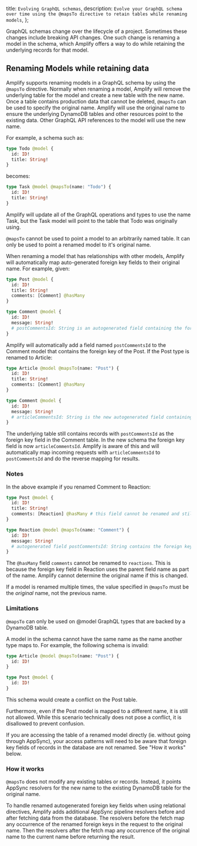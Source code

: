  title: `Evolving GraphQL schemas`,
  description: `Evolve your GraphQL schema over time using the @mapsTo directive to retain tables while renaming models`,
};

GraphQL schemas change over the lifecycle of a project. Sometimes these changes include breaking API changes. One such change is renaming a model in the schema, which Amplify offers a way to do while retaining the underlying records for that model.

## Renaming Models while retaining data

Amplify supports renaming models in a GraphQL schema by using the `@mapsTo` directive.
Normally when renaming a model, Amplify will remove the underlying table for the model and create a new table with the new name. Once a table contains production data that cannot be deleted, `@mapsTo` can be used to specify the original name. Amplify will use the original name to ensure the underlying DynamoDB tables and other resources point to the existing data.
Other GraphQL API references to the model will use the new name.

For example, a schema such as:
```graphql
type Todo @model {
  id: ID!
  title: String!
}
```
becomes:
```graphql
type Task @model @mapsTo(name: "Todo") {
  id: ID!
  title: String!
}
```
Amplify will update all of the GraphQL operations and types to use the name Task, but the Task model will point to the table that Todo was originally using.

<Callout>

`@mapsTo` cannot be used to point a model to an arbitrarily named table. It can only be used to point a renamed model to it's original name.
</Callout>

When renaming a model that has relationships with other models, Amplify will automatically map auto-generated foreign key fields to their original name. For example, given:

```graphql
type Post @model {
  id: ID!
  title: String!
  comments: [Comment] @hasMany
}

type Comment @model {
  id: ID!
  message: String!
  # postCommentsId: String is an autogenerated field containing the foreign key
}
```
Amplify will automatically add a field named `postCommentsId` to the Comment model that contains the foreign key of the Post. If the Post type is renamed to Article:

```graphql
type Article @model @mapsTo(name: "Post") {
  id: ID!
  title: String!
  comments: [Comment] @hasMany
}

type Comment @model {
  id: ID!
  message: String!
  # articleCommentsId: String is the new autogenerated field containing the foreign key
}
```
The underlying table still contains records with `postCommentsId` as the foreign key field in the Comment table. In the new schema the foreign key field is now `articleCommentsId`.
Amplify is aware of this and will automatically map incoming requests with `articleCommentsId` to `postCommentsId` and do the reverse mapping for results.

### Notes 
In the above example if you renamed Comment to Reaction:
```graphql
type Post @model {
  id: ID!
  title: String!
  comments: [Reaction] @hasMany # this field cannot be renamed and still access existing relationship data
}

type Reaction @model @mapsTo(name: "Comment") {
  id: ID!
  message: String!
  # autogenerated field postCommentsId: String contains the foreign key
}
```
The `@hasMany` field `comments` cannot be renamed to `reactions`. This is because the foreign key field in Reaction uses the parent field name as part of the name. Amplify cannot determine the original name if this is changed.

If a model is renamed multiple times, the value specified in `@mapsTo` must be the _original_ name, not the previous name.

### Limitations
`@mapsTo` can only be used on @model GraphQL types that are backed by a DynamoDB table.

A model in the schema cannot have the same name as the name another type maps to. For example, the following schema is invalid:
```graphql
type Article @model @mapsTo(name: "Post") {
  id: ID!
}

type Post @model {
  id: ID!
}
```
This schema would create a conflict on the Post table.

Furthermore, even if the Post model is mapped to a different name, it is still not allowed. While this scenario technically does not pose a conflict, it is disallowed to prevent confusion.

If you are accessing the table of a renamed model directly (ie. without going through AppSync), your access patterns will need to be aware that foreign key fields of records in the database are not renamed. See "How it works" below.

### How it works
`@mapsTo` does not modify any existing tables or records. Instead, it points AppSync resolvers for the new name to the existing DynamoDB table for the original name.

To handle renamed autogenerated foreign key fields when using relational directives, Amplify adds additional AppSync pipeline resolvers before and after fetching data from the database.
The resolvers before the fetch map any occurrence of the renamed foreign keys in the request to the original name. Then the resolvers after the fetch map any occurrence of the original name to the current name before returning the result.